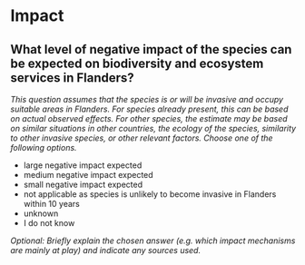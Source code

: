 # Impact

## What level of negative impact of the species can be expected on biodiversity and ecosystem services in Flanders?

*This question assumes that the species is or will be invasive and occupy suitable areas in Flanders. For species already present, this can be based on actual observed effects. For other species, the estimate may be based on similar situations in other countries, the ecology of the species, similarity to other invasive species, or other relevant factors. Choose one of the following options.*

- large negative impact expected
- medium negative impact expected
- small negative impact expected
- not applicable as species is unlikely to become invasive in Flanders within 10 years
- unknown
- I do not know

*Optional: Briefly explain the chosen answer (e.g. which impact mechanisms are mainly at play) and indicate any sources used.*

&nbsp;



